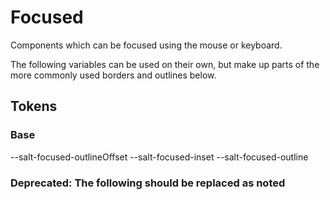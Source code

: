 
<Meta title="Theme/Characteristics/Focused" />

# Focused

Components which can be focused using the mouse or keyboard.

The following variables can be used on their own, but make up parts of the more commonly used borders and outlines below.

## Tokens

### Base

<Canvas>
  <Story name="Base">
    <DocGrid>
      <ColorBlock colorVar="--salt-focused-outlineColor" />
      <LineBlock
        token="--salt-focused-outlineWidth"
        lineWidth="--salt-focused-outlineWidth"
      />
      <LineBlock
        token="--salt-focused-outlineStyle"
        lineWidth="--salt-focused-outlineWidth"
        lineStyle="--salt-focused-outlineStyle"
      />
      <BlankBlockCell />
      <BlankBlockCode>--salt-focused-outlineOffset</BlankBlockCode>
      <BlankBlockCell />
      <BlankBlockCode>--salt-focused-inset</BlankBlockCode>
      <OutlineBlock outline="--salt-focused-outline" />
      <BlankBlockCode>--salt-focused-outline</BlankBlockCode>
    </DocGrid>
  </Story>
</Canvas>

### **Deprecated:** The following should be replaced as noted

<DocGrid withNotes>
  <SpacingBlock
    spacingVar="--salt-focused-outlineInset"
    replacementToken="--salt-focused-inset"
  />
</DocGrid>
